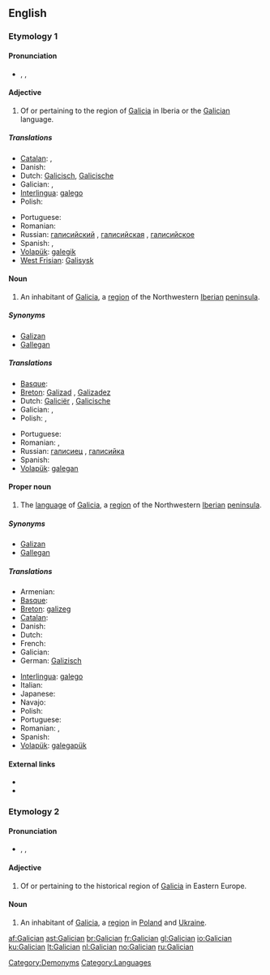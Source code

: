 {{interwiktionary|code=gl}}
==English==
{{wikipedia}}

===Etymology 1===
: {{suffix|Galicia|an|gloss1=region in northwest Spain}}

====Pronunciation====
* {{enPR|gə-lĭsh'ən}}, {{IPA|/gəˈlɪʃən/}}, {{SAMPA|/g@"lIS@n/}}

====Adjective====
{{en-adj}}

# Of or pertaining to the region of [[Galicia]] in Iberia or the [[#Proper noun|Galician]] language.

=====Translations=====
{{trans-top|pertaining to Galicia, Spain or the Galician language}}
* [[Catalan]]: {{t_|ca|gallec|m}}, {{t-|ca|gallega|f}}
* Danish: {{t|da|galicisk}}
* Dutch: [[Galicisch]], [[Galicische]]
* Galician: {{t+|gl|galego|m|xs=Galician}}, {{t-|gl|galega|f|xs=Galician}}
* [[Interlingua]]: [[galego]]
* Polish: {{t-|pl|galicyjski|m}}
{{trans-mid}}
* Portuguese: {{t+|pt|galego}}
* Romanian: {{t-|ro|galician}}
* Russian: [[галисийский]] {{m}}, [[галисийская]] {{f}}, [[галисийское]] {{n}}
* Spanish: {{t+|es|gallego|m}}, {{t-|es|gallega|f}}
* [[Volapük]]: [[galegik]]
* [[West Frisian]]: [[Galisysk]]
{{trans-bottom}}

====Noun====
{{en-noun}}

# An inhabitant of [[Galicia]], a [[region]] of the Northwestern [[Iberian peninsula|Iberian]] [[peninsula]].

=====Synonyms=====
* [[Galizan]]
* [[Gallegan]]

=====Translations=====
{{trans-top|person(s) from Galicia, Spain}}
* [[Basque]]: {{t|eu|galiziar}}
* [[Breton]]: [[Galizad]] {{m}}, [[Galizadez]] {{f}}
* Dutch: [[Galiciër]] {{m}}, [[Galicische]] {{f}}
* Galician: {{t+|gl|galego|m|xs=Galician}}, {{t-|gl|galega|f|xs=Galician}}
* Polish: {{t-|pl|Galicjanin|m}}, {{t-|pl|Galicjanka|f}}
{{trans-mid}}
* Portuguese: {{t+|pt|galego}}
* Romanian: {{t-|ro|galician|m}}, {{t|ro|galiciană|f}}
* Russian: [[галисиец]] {{m}}, [[галисийка]] {{f}}
* Spanish: {{t+|es|gallego}}
* [[Volapük]]: [[galegan]]
{{trans-bottom}}

====Proper noun====
{{en-proper-noun}}

# The [[language]] of [[Galicia]], a [[region]] of the Northwestern [[Iberian peninsula|Iberian]] [[peninsula]].

=====Synonyms=====
* [[Galizan]]
* [[Gallegan]]

=====Translations=====
{{trans-top|language}}
* Armenian: {{t-|hy|գալիցերեն|tr=galic'eren}}
* [[Basque]]: {{t|eu|galiziera}}
* [[Breton]]: [[galizeg]] {{m}}
* [[Catalan]]: {{t+|ca|gallec|m}}
* Danish: {{t-|da|gallego}}
* Dutch: {{t+|nl|Galicisch|n}}
* French: {{t+|fr|galicien}}
* Galician: {{t+|gl|galego|xs=Galician}}
* German: [[Galizisch]] {{n}}
{{trans-mid}}
* [[Interlingua]]: [[galego]]
* Italian: {{t-|it|gallego}}
* Japanese: {{t+|ja|ガリシア語}}
* Navajo: {{tø|nv|Galego Dineʼé bizaad}}
* Polish: {{t-|pl|galicyjski|m}}
* Portuguese: {{t+|pt|galego}}
* Romanian: {{t|ro|limba galiciană|f}}, {{t|ro|galiciană|f}}
* Spanish: {{t+|es|gallego}}
* [[Volapük]]: [[galegapük]]
{{trans-bottom}}

====External links====
* {{ISO 639|link=Ethnologue|1code=gl|code=glg}}
* {{websters-online}}

===Etymology 2===
: {{suffix|Galicia|an|gloss1=region in Eastern Europe}}

====Pronunciation====
* {{enPR|gə-lĭsh'ən}}, {{IPA|/gəˈlɪʃən/}}, {{SAMPA|/g@"lIS@n/}}

====Adjective====
{{en-adj}}

# Of or pertaining to the historical region of [[Galicia]] in Eastern Europe.

====Noun====
{{en-noun}}

# An inhabitant of [[Galicia]], a [[region]] in [[Poland]] and [[Ukraine]].

[[Category:Demonyms]]
[[Category:Languages]]

[[af:Galician]]
[[ast:Galician]]
[[br:Galician]]
[[fr:Galician]]
[[gl:Galician]]
[[io:Galician]]
[[ku:Galician]]
[[lt:Galician]]
[[nl:Galician]]
[[no:Galician]]
[[ru:Galician]]
